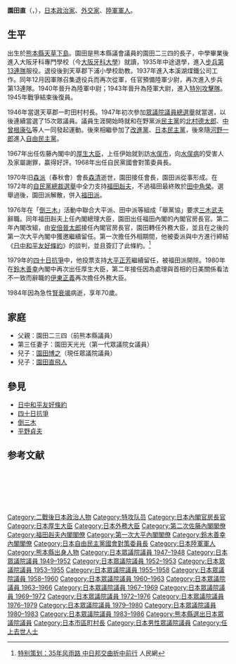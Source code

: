 {{Infobox Officeholder
|honorific-prefix  = 
|name              = 園田 直
|original_name     = 
|honorific-suffix  = 
|image             = Sunao Sonoda, Jul. 1979 (3).jpg
|imagesize         = 250px
|caption        = 1979年
|smallimage        = 
|order             = 
|office           = {{JPN}}第106、107、110任[[外務大臣_(日本)|外務大臣]]
|term_start       = 1981年5月18日
|term_end         = 1981年11月30日
|primeminister   = [[鈴木善幸|鈴木善幸]]
|predecessor      = [[伊東正義|伊東正義]]
|successor        = [[櫻内義雄|櫻内義雄]]
|term_start1       = 1977年11月28日
|term_end1         = 1979年11月8日
|primeminister1   = [[福田赳夫|福田赳夫]]<br>[[大平正芳|大平正芳]]
|predecessor1      = {{link-ja|鳩山威一郎|鳩山威一郎}}
|successor1        = [[大来佐武郎|大来佐武郎]]
|office2          = {{JPN}}第46、60任{{link-ja|厚生大臣|厚生大臣}}
|term_start2      = 1980年9月19日
|term_end2        = 1981年5月18日
|primeminister2   = [[鈴木善幸|鈴木善幸]]
|predecessor2     = {{link-ja|齋藤邦吉|斎藤邦吉}}
|successor2       = {{link-ja|村山達雄|村山達雄}}
|term_start3      = 1967年11月25日
|term_end3        = 1968年11月30日
|primeminister3   = [[佐藤榮作|佐藤榮作]]
|predecessor3     = {{link-ja|坊秀男|坊秀男}}
|successor3      = {{link-ja|齋藤昇|斎藤昇}}
|office4          = {{JPN}}第40任[[内閣官房長官|内閣官房長官]]
|term_start4      = 1976年12月24日
|term_end4        = 1977年11月28日
|primeminister4   = [[福田赳夫|福田赳夫]]
|predecessor4     = [[井出一太郎|井出一太郎]]
|successor4       = [[安倍晋太郎|安倍晋太郎]]
| office5 = {{JPN}}第45、46任[[眾議院_(日本)|眾議院]]副議長
| term_start5 = 1965年12月20日
| term_end5 = 1967年11月25日
|1blankname5    = {{nowrap|[[眾議院議長_(日本)|議長]]}}
|1namedata5     = {{link-ja|山口喜久一郎|山口喜久一郎}}<br>{{link-ja|綾部健太郎|綾部健太郎}}<br>[[石井光次郎|石井光次郎]]
| predecessor5 = {{link-ja|田中伊三次|田中伊三次}}
| successor5 = {{link-ja|小平久雄|小平久雄}}
| office6       = {{JPN}}[[眾議院_(日本)|眾議院]]議員
| term_start6    = 1947年4月26日
| term_end6     = {{box|1984年4月2日}}
|predecessor6   =新設選區
|successor6     = 
|constituency6 = {{link-ja|熊本縣第2區 (中選舉區)|熊本県第2区 (中選挙区)|熊本縣第2區}}
| office7      = [[熊本縣|熊本縣]]{{link-ja|一町田村|一町田村}}村長
| term_start7    = 1946年
| term_end7    = 1947年
|birth_date       = {{birth date|1913|12|11}}
|birth_place      = {{EOJ}}[[熊本縣|熊本縣]][[天草郡|天草郡]]{{link-ja|一町田村|一町田村}}（現[[天草市|天草市]]）
|death_date       =  {{death date and age|1984|4|2|1913|12|11}}
|death_place      =  
|party          = （{{link-ja|民主党 (日本1947年)|民主党 (日本 1947-1950)|民主党}}→）<br />（{{link-ja|国民民主党 (日本1950年)|国民民主党 (日本 1950-1952)|国民民主党}}→）<br />（{{link-ja|改進党|改進党}}→）<br />（[[日本民主黨_(1954年)|日本民主党]]→）<br />[[自由民主党_(日本)|自由民主党]]
|spouse           = 園田理子（第一任）<br>園田好子（第二任）<br>{{link-ja|園田天光光|園田天光光}}（第三任）
|children         = 園田直明（長子）<br>[[園田博之|園田博之]]（次子）<br>藤岡回光（長女）<br>園田直飛人（四子）
|parents=園田二三四（父）
|relatives          = 
|alma_mater       = 大阪齒科医学專科学校<br/>（現{{link-ja|大阪齒科大学|大阪歯科大学}}）
|website          = 
|awards={{秘鲁太阳勋章|1979}}
|serviceyears= 1935年-1936年<br/>1937年-1945年
| rank= 陸軍[[大尉|大尉]]
| unit                      = {{plainlist |
*[[步兵第13聯隊|步兵第13聯隊]]
*独立混成第11旅團
*[[空降兵|空降]]第1聯隊}}
|branch=[[Image:War_flag_of_the_Imperial_Japanese_Army.svg|22x20px]] [[大日本帝國陸軍|大日本帝國陸軍]]
}}
'''園田直'''（{{lang|ja|そのだ すなお}}，{{bd|1913年|12月11日|1984年|4月2日|Sonoda, Sunao}}），[[日本|日本]][[政治家|政治家]]、[[外交家|外交家]]、[[大日本帝國陸軍|陸軍]][[軍人|軍人]]。

==生平==
出生於[[熊本縣|熊本縣]][[天草下島|天草下島]]。園田是熊本縣議會議員的園田二三四的長子，中學畢業後進入大阪牙科專門學校（今[[大阪牙科大學|大阪牙科大學]]）就讀，1935年中途退學，進入[[步兵第13連隊|步兵第13連隊]]服役。退役後到天草郡下浦小學校助教。1937年進入本溪湖煤鐵公司工作。同年12月因軍隊召集退役兵而再次從軍，任官預備陸軍少尉，再次進入步兵第13連隊。1940年晉升為陸軍中尉；1943年晉升為陸軍大尉，進入[[特別攻擊隊|特別攻擊隊]]。1945年戰爭結束後復員。

1946年當選天草郡一町田村村長。1947年初次參加[[第23屆日本眾議院議員總選舉|眾議院議員總選舉]]就當選，以後連續當選了15次眾議員。議員生涯開始時就和在野黨派[[民主黨_(日本1947年)|民主黨]]的[[北村德太郎|北村德太郎]]、[[中曾根康弘|中曾根康弘]]等人一同發起運動。後來相繼參加了[[改進黨_(日本)|改進黨]]、[[日本民主黨|日本民主黨]]，後來隨[[河野一郎|河野一郎]]進入[[自由民主黨_(日本)|自由民主黨]]。

1967年出任佐藤內閣中的[[厚生大臣|厚生大臣]]，上任伊始就到訪[[水俣市|水俣市]]，向[[水俣病|水俣病]]的受害人及家屬謝罪，贏得好評。1968年出任自民黨國會對策委員長。

1970年旧[[春秋會|森派]]（春秋會）會長[[森清_(千葉3區)|森清]]逝世，園田接任會長，園田派從事形成。在1972年的[[1972年自由民主黨總裁選舉|自民黨總裁選舉]]中全力支持[[福田赳夫|福田赳夫]]，不過福田最終敗於[[田中角榮|田中角榮]]。選舉過後，園田派解散，併入[[清和政策研究會|福田派]]。

1976年在「[[倒三木|倒三木]]」活動中聯合大平派、田中派等組成「舉黨協」要求[[三木武夫|三木武夫]]辭職。同年福田赳夫上任內閣總理大臣，園田出任福田內閣的內閣官房長官。第二年內閣改組，由[[安倍晉太郎|安倍晉太郎]]接任內閣官房長官，園田轉任外務大臣，並且在之後的第一次大平內閣中獲邀繼續留任。第一次擔任外相期間，他被委派與中方進行締結《[[日中和平友好條約|日中和平友好條約]]》的談判，並且簽訂了此條約。<ref>[http://world.people.com.cn/GB/8212/5889976.html 特别策划：35年风雨路 中日邦交曲折中前行] {{Wayback|url=http://world.people.com.cn/GB/8212/5889976.html |date=20090602221910 }} 人民網</ref>

1979年的[[四十日抗爭|四十日抗爭]]中，他投票支持[[大平正芳|大平正芳]]繼續留任，被福田派開除。1980年在[[鈴木善幸|鈴木善幸]]內閣中再次出任厚生大臣，第二年接任因為處理與首相的日美關係看法不一致而辭職的[[伊東正義|伊東正義]]再次擔任外務大臣。

1984年因為急性[[腎衰竭|腎衰竭]]病逝，享年70歲。

== 家庭 ==
*父親：園田二三四（前熊本縣議員）
*第三任妻子：園田天光光（第一代眾議院女議員）
*兒子：[[園田博之|園田博之]]（現任眾議院議員）
*兒子：[[園田直飛人|園田直飛人]]

== 參見 ==
* [[日中和平友好條約|日中和平友好條約]]
* [[四十日抗爭|四十日抗爭]]
* [[倒三木|倒三木]]
* [[平野貞夫|平野貞夫]]

==参考文献==
{{reflist}}

{{Start box}}
  {{Succession box
    | title  = 眾議院副議長
    | years  = 1965年—1967年
    | before = [[田中伊三次|田中伊三次]]
    | after  = [[小平久雄|小平久雄]]
  }}
  {{Succession box
    | title  = [[厚生大臣|厚生大臣]]
    | years  = 1967年—1968年
    | before = [[坊秀男|坊秀男]]
    | after  = [[齋藤昇|齋藤昇]]
  }}
  {{Succession box
    | title  = [[內閣官房長官|內閣官房長官]]
    | years  = 1976年—1977年
    | before = [[井出一太郎|井出一太郎]]
    | after  = [[安倍晉太郎|安倍晉太郎]]
  }}
  {{Succession box
    | title  = [[外務大臣_(日本)|外務大臣]]
    | years  = 1995年—1997年
    | before = [[鳩山威一郎|鳩山威一郎]]
    | after  = [[大来佐武郎|大来佐武郎]]
  }}
  {{Succession box
    | title  = [[厚生大臣|厚生大臣]]
    | years  = 1980年—1981年
    | before = [[齋藤邦吉|齋藤邦吉]]
    | after  = [[村山達雄|村山達雄]]
  }}
  {{Succession box
    | title  = [[外務大臣_(日本)|外務大臣]]
    | years  = 1981年
    | before = [[伊東正義|伊東正義]]
    | after  = [[櫻內義雄|櫻內義雄]]
  }}
{{End box}}

{{厚生勞動大臣}}
{{外務大臣}}
{{內閣官房長官}}
{{第二次佐藤內閣}}
{{福田赳夫內閣}}
{{第一次大平內閣}}
{{鈴木善幸內閣}}

{{DEFAULTSORT:Sonoda, Sunao}}
[[Category:二戰後日本政治人物|Category:二戰後日本政治人物]]
[[Category:特攻队员|Category:特攻队员]]
[[Category:日本內閣官房長官|Category:日本內閣官房長官]]
[[Category:日本厚生大臣|Category:日本厚生大臣]]
[[Category:日本外務大臣|Category:日本外務大臣]]
[[Category:第二次佐藤內閣閣僚|Category:第二次佐藤內閣閣僚]]
[[Category:福田赳夫內閣閣僚|Category:福田赳夫內閣閣僚]]
[[Category:第一次大平內閣閣僚|Category:第一次大平內閣閣僚]]
[[Category:鈴木善幸內閣閣僚|Category:鈴木善幸內閣閣僚]]
[[Category:日本自由民主黨國會對策委員長|Category:日本自由民主黨國會對策委員長]]
[[Category:日本陸軍軍人|Category:日本陸軍軍人]]
[[Category:熊本縣出身人物|Category:熊本縣出身人物]]
[[Category:日本眾議院議員_1947–1948|Category:日本眾議院議員 1947–1948]]
[[Category:日本眾議院議員_1949–1952|Category:日本眾議院議員 1949–1952]]
[[Category:日本眾議院議員_1952–1953|Category:日本眾議院議員 1952–1953]]
[[Category:日本眾議院議員_1953–1955|Category:日本眾議院議員 1953–1955]]
[[Category:日本眾議院議員_1955–1958|Category:日本眾議院議員 1955–1958]]
[[Category:日本眾議院議員_1958–1960|Category:日本眾議院議員 1958–1960]]
[[Category:日本眾議院議員_1960–1963|Category:日本眾議院議員 1960–1963]]
[[Category:日本眾議院議員_1963–1966|Category:日本眾議院議員 1963–1966]]
[[Category:日本眾議院議員_1967–1969|Category:日本眾議院議員 1967–1969]]
[[Category:日本眾議院議員_1969–1972|Category:日本眾議院議員 1969–1972]]
[[Category:日本眾議院議員_1972–1976|Category:日本眾議院議員 1972–1976]]
[[Category:日本眾議院議員_1976–1979|Category:日本眾議院議員 1976–1979]]
[[Category:日本眾議院議員_1979–1980|Category:日本眾議院議員 1979–1980]]
[[Category:日本眾議院議員_1980–1983|Category:日本眾議院議員 1980–1983]]
[[Category:日本眾議院議員_1983–1986|Category:日本眾議院議員 1983–1986]]
[[Category:熊本縣選出日本眾議院議員|Category:熊本縣選出日本眾議院議員]]
[[Category:日本市區町村長|Category:日本市區町村長]]
[[Category:日本男性眾議院議員|Category:日本男性眾議院議員]]
[[Category:任上去世人士|Category:任上去世人士]]